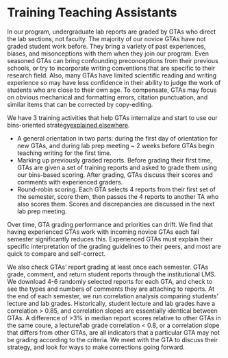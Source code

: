 # Training Teaching Assistants {#tatraining720}

In our program, undergraduate lab reports are graded by GTAs who direct the lab sections, not faculty. The majority of our novice GTAs have not graded student work before. They bring a variety of past experiences, biases, and misonceptions with them when they join our program. Even seasoned GTAs can bring confounding preconceptions from their previous schools, or try to incorporate writing conventions that are specific to their research field. Also, many GTAs have limited scientific reading and writing experience so may have less confidence in their ability to judge the work of students who are close to their own age. To compensate, GTAs may focus on obvious mechanical and formatting errors, citation punctuation, and similar items that can be corrected by copy-editing. 

We have 3 training activities that help GTAs internalize and start to use our bins-oriented strategy[explained elsewhere](#commenting710). 

* A general orientation in two parts: during the first day of orientation for new GTAs, and during lab prep meeting ~ 2 weeks before GTAs begin teaching writing for the first time.
* Marking up previously graded reports. Before grading their first time, GTAs are given a set of training reports and asked to grade them using our bins-based scoring. After grading, GTAs discuss their scores and comments with experienced graders.
* Round-robin scoring. Each GTA selects 4 reports from their first set of the semester, score them, then passes the 4 reports to another TA who also scores them. Scores and discrepancies are discussed in the next lab prep meeting.

Over time, GTA grading performance and priorities can drift. We find that having experienced GTAs work with incoming novice GTAs each fall semester significantly reduces this. Experienced GTAs must explain their specific interpretation of the grading guidelines to their peers, and most are quick to compare and self-correct.

We also check GTAs' report grading at least once each semester. GTAs grade, comment, and return student reports through the institutional LMS. We download 4-6 randomly selected reports for each GTA, and check to see the types and numbers of comments they are attaching to reports. At the end of each semester, we run correlation analysis comparing students' lecture and lab grades. Historically, student lecture and lab grades have a correlation > 0.85, and correlation slopes are essentially identical between GTAs. A difference of >3% in median report scores relative to other GTAs in the same coure, a lecture/lab grade correlation < 0.8, or a correlation slope that differs from other GTAs, are all indicators that a particular GTA may not be grading according to the criteria. We meet with the GTA to discuss their strategy, and look for ways to make corrections going forward.   


